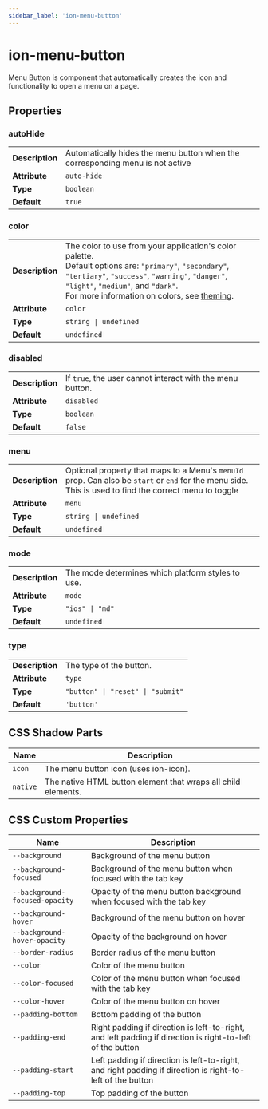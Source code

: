 ```yaml
---
sidebar_label: 'ion-menu-button'
---
```



# ion-menu-button

Menu Button is component that automatically creates the icon and functionality to open a menu on a page.

## Properties

### autoHide

|                 |                                                                               |
| --------------- | ----------------------------------------------------------------------------- |
| **Description** | Automatically hides the menu button when the corresponding menu is not active |
| **Attribute**   | `auto-hide`                                                                   |
| **Type**        | `boolean`                                                                     |
| **Default**     | `true`                                                                        |

### color

|                 |                                                                                                                                                                                                                                                                                   |
| --------------- | --------------------------------------------------------------------------------------------------------------------------------------------------------------------------------------------------------------------------------------------------------------------------------- |
| **Description** | The color to use from your application's color palette.<br />Default options are: `"primary"`, `"secondary"`, `"tertiary"`, `"success"`, `"warning"`, `"danger"`, `"light"`, `"medium"`, and `"dark"`.<br />For more information on colors, see [theming](../theming/basics.mdx). |
| **Attribute**   | `color`                                                                                                                                                                                                                                                                           |
| **Type**        | `string \| undefined`                                                                                                                                                                                                                                                             |
| **Default**     | `undefined`                                                                                                                                                                                                                                                                       |

### disabled

|                 |                                                           |
| --------------- | --------------------------------------------------------- |
| **Description** | If `true`, the user cannot interact with the menu button. |
| **Attribute**   | `disabled`                                                |
| **Type**        | `boolean`                                                 |
| **Default**     | `false`                                                   |

### menu

|                 |                                                                                                                                                        |
| --------------- | ------------------------------------------------------------------------------------------------------------------------------------------------------ |
| **Description** | Optional property that maps to a Menu's `menuId` prop. Can also be `start` or `end` for the menu side. This is used to find the correct menu to toggle |
| **Attribute**   | `menu`                                                                                                                                                 |
| **Type**        | `string \| undefined`                                                                                                                                  |
| **Default**     | `undefined`                                                                                                                                            |

### mode

|                 |                                                   |
| --------------- | ------------------------------------------------- |
| **Description** | The mode determines which platform styles to use. |
| **Attribute**   | `mode`                                            |
| **Type**        | `"ios" \| "md"`                                   |
| **Default**     | `undefined`                                       |

### type

|                 |                                   |
| --------------- | --------------------------------- |
| **Description** | The type of the button.           |
| **Attribute**   | `type`                            |
| **Type**        | `"button" \| "reset" \| "submit"` |
| **Default**     | `'button'`                        |

## CSS Shadow Parts

| Name     | Description                                                   |
| -------- | ------------------------------------------------------------- |
| `icon`   | The menu button icon (uses ion-icon).                         |
| `native` | The native HTML button element that wraps all child elements. |

## CSS Custom Properties

| Name                           | Description                                                                                               |
| ------------------------------ | --------------------------------------------------------------------------------------------------------- |
| `--background`                 | Background of the menu button                                                                             |
| `--background-focused`         | Background of the menu button when focused with the tab key                                               |
| `--background-focused-opacity` | Opacity of the menu button background when focused with the tab key                                       |
| `--background-hover`           | Background of the menu button on hover                                                                    |
| `--background-hover-opacity`   | Opacity of the background on hover                                                                        |
| `--border-radius`              | Border radius of the menu button                                                                          |
| `--color`                      | Color of the menu button                                                                                  |
| `--color-focused`              | Color of the menu button when focused with the tab key                                                    |
| `--color-hover`                | Color of the menu button on hover                                                                         |
| `--padding-bottom`             | Bottom padding of the button                                                                              |
| `--padding-end`                | Right padding if direction is left-to-right, and left padding if direction is right-to-left of the button |
| `--padding-start`              | Left padding if direction is left-to-right, and right padding if direction is right-to-left of the button |
| `--padding-top`                | Top padding of the button                                                                                 |
